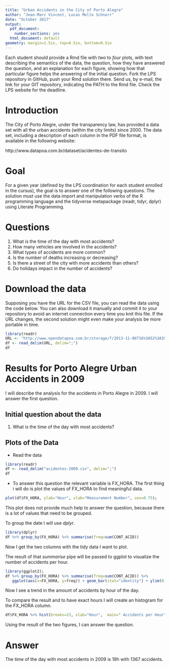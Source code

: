 ```yaml
---
title: "Urban Accidents in the City of Porto Alegre"
author: "Jean-Marc Vincent, Lucas Mello Schnorr"
date: "October 2017"
output:
  pdf_document:
    number_sections: yes
  html_document: default
geometry: margin=1.5in, top=0.5in, bottom=0.5in
---
```


Each student should provide a Rmd file with _two_ to _four_ plots, with text describing the semantics of the data, the question, how they have answered the question, and an explanation for each figure, showing how that particular figure helps the answering of the initial question.  Fork the LPS repository in GitHub, push your Rmd solution there. Send us, by e-mail, the link for your GIT repository, indicating the PATH to the Rmd file. Check the LPS website for the deadline.

# Introduction

The City of Porto Alegre, under the transparency law, has provided a data set with all the urban accidents (within the city limits) since 2000. The data set, including a description of each column in the PDF file format, is available in the following website:

http://www.datapoa.com.br/dataset/acidentes-de-transito

# Goal

For a given year (defined by the LPS coordination for each student enrolled in the cursus), the goal is to answer one of the following questions. The solution must use the data import and manipulation verbs of the R programming language and the tidyverse metapackage (readr, tidyr, dplyr) using Literate Programming.

# Questions

1. What is the time of the day with most accidents?
2. How many vehicles are involved in the accidents?
3. What types of accidents are more common?
4. Is the number of deaths increasing or decreasing?
5. Is there a street of the city with more accidents than others?
6. Do holidays impact in the number of accidents?

# Download the data

Supposing you have the URL for the CSV file, you can read the data using the code below. You can also download it manually and commit it to your repository to avoid an internet connection every time you knit this file. If the URL changes, the second solution might even make your analysis be more portable in time.

```r
library(readr)
URL <- "http://www.opendatapoa.com.br/storage/f/2013-11-06T16%3A52%3A35.356Z/acidentes-2009.csv"
df <- read_delim(URL, delim=";")
df
```
# Results for Porto Alegre Urban Accidents in 2009

I will describe the analysis for the accidents in Porto Alegre in 2009.
I will answer the first question.

## Initial question about the data

1. What is the time of the day with most accidents?

## Plots of the Data

- Read the data

```r
library(readr)
df <- read_delim("acidentes-2009.csv", delim=";")
df
```

- To answer this question the relevant variable is FX_HORA.
The first thing i will do is plot the values of FX_HORA to find meaningful data.

```r
plot(df$FX_HORA, ylab="Hour", xlab="Measurement Number", cex=0.75);
```

This plot does not provide much help to answer the question, because there is a lot of values that need to be grouped.

To group the date I will use _dplyr_.

```r
library(dplyr)
df %>% group_by(FX_HORA) %>% summarise(freq=sum(CONT_ACID))
```

Now I get the two columns with the tidy data I want to plot.

The result of that _summarise_ pipe will be passed to ggplot to visualize the number of accidents per hour.

```r
library(ggplot2);
df %>% group_by(FX_HORA) %>% summarise(freq=sum(CONT_ACID)) %>%
   ggplot(aes(x=FX_HORA, y=freq)) + geom_bar(stat="identity") + ylim(0,NA)+ theme_bw()  + scale_x_continuous(breaks=seq(1980, 2005, 5), expand=c(0,0) );
```

Now I see a trend in the amount of accidents by hour of the day.

To compare the result and to have exact hours I will  create an histogram for the FX_HORA column.


```r
df$FX_HORA %>% hist(breaks=23, xlab="Hour",  main=" Accidents per Hour", labels=TRUE, right= FALSE) 
```

Using the result of the two figures, I can answer the question.


# Answer

The time of the day with most accidents in 2009 is 19h with 1367 accidents.
